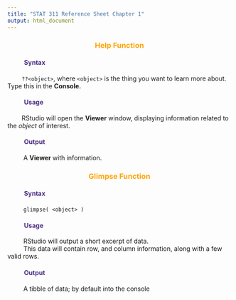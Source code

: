 ```yaml
---
title: "STAT 311 Reference Sheet Chapter 1"
output: html_document
---
```

<style>

        /* Header colors for sections */
        h3 {
            color: orange;
            text-align: center;
        }
        
        h4 {
            color: #4B2D83;
            font-weight: bold;
            margin-left: 20px;
        }

    </style>

<div>  
  <h3> Help Function </h3>
  <h4>&emsp; Syntax </h4>
  <p> 
     &emsp;  &emsp;```??<object>```, where ```<object>```
    is the thing you want to learn more about. Type this in the <b>Console.</b>
  </p>
  <h4>&emsp; Usage</h4>
  <p>
    &emsp;&emsp; RStudio will open the <b>Viewer</b> window, displaying 
    information related to the <i>object</i> of interest.
  </p>
  <h4> &emsp; Output </h4>
  <p>
    &emsp; &emsp; A <b>Viewer</b> with information.

  <h3> Glimpse Function </h3>
  <h4> &emsp; Syntax </h4>
  <p>
    &emsp;  &emsp; ```glimpse( <object> )```
  </p>
  
  <h4>  &emsp; Usage </h4>
  <p>
    &emsp; &emsp; RStudio will output a short excerpt of data. <br>
    &emsp; &emsp; This data will contain row, and column information, along            with a few valid rows.
  </p>
  <h4> &emsp; Output </h4>
  <p>
    &emsp; &emsp; A tibble of data; by default into the console<br>
  </p>



</div>
